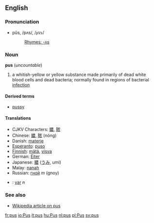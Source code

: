 ==English==
===Pronunciation===
*pŭs, /pʌs/, /<tt>pVs</tt>/
*:[[Rhymes:English:-ʌs|Rhymes: -ʌs]]

===Noun===
'''pus''' (''uncountable'')

# a whitish-yellow or yellow substance made primarily of dead white blood cells and dead bacteria; normally found in regions of bacterial [[infection]]

====Derived terms====
*[[pussy]]

====Translations====
*CJKV Characters: [[膿]], [[脓]]
*Chinese: [[膿]], [[脓]] (nóng)
*Danish: [[materie]]
*[[Esperanto]]: [[puso]]
*[[Finnish]]: [[mätä]], [[visva]]
*German: [[Eiter]]
*Japanese: [[膿]] ([[うみ]], umi)
*Malay: [[nanah]]
*Russian: [[гной]] ''m'' (gnoy)
*{{sv}}: [[var]] ''n''

===See also===
*[[w:Pus|Wikipedia article on pus]]

[[fr:pus]]
[[io:Pus]]
[[it:pus]]
[[hu:Pus]]
[[nl:pus]]
[[pl:Pus]]
[[sv:pus]]